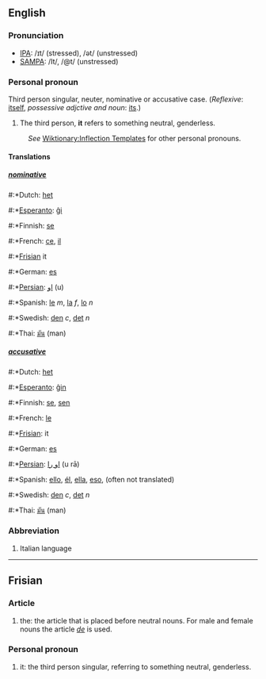 ==English==
===Pronunciation===
*[[w:IPA|IPA]]: /ɪt/ (stressed), /ət/ (unstressed)
*[[w:SAMPA|SAMPA]]: /It/, /@t/ (unstressed)
===Personal pronoun===
Third person singular, neuter, nominative or accusative case.
(''Reflexive'': [[itself]], ''possessive adjctive and noun'': [[its]].)

# The third person, '''it''' refers to something neutral, genderless.

:''See'' [[Wiktionary:Inflection Templates]] for other personal pronouns.

====Translations====

=====[[nominative]]=====

#:*Dutch: [[het]]
#:*[[Esperanto]]: [[ĝi]]
#:*Finnish: [[se]]
#:*French: [[ce]], [[il]]
#:*[[Frisian]] it
#:*German: [[es]]
#:*[[Persian]]: [[او]] (u)
#:*Spanish: [[le]] ''m'', [[la]] ''f'', [[lo]] ''n''
#:*Swedish: [[den]] ''c'', [[det]] ''n''
#:*Thai: [[มัน]] (man)

=====[[accusative]]=====

#:*Dutch: [[het]]
#:*[[Esperanto]]: [[ĝin]]
#:*Finnish: [[se]], [[sen]]
#:*French: [[le]]
#:*[[Frisian]]: it
#:*German: [[es]]
#:*[[Persian]]: [[او را]] (u rā)
#:*Spanish: [[ello]], [[él]], [[ella]], [[eso]], (often not translated)
#:*Swedish: [[den]] ''c'', [[det]] ''n''
#:*Thai: [[มัน]] (man)

===Abbreviation===

# Italian language

----
== Frisian ==
=== Article ===
# the: the article that is placed before neutral nouns. For male and female nouns the article ''[[de]]'' is used.

=== Personal pronoun ===
# it: the third person singular, referring to something neutral, genderless.